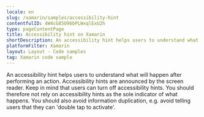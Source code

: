 ```yaml
---
locale: en
slug: /xamarin/samples/accessibility-hint
contentfulID: 4W4cG85O96bPLWxqlExU2h
type: pageContentPage
title: Accessibility hint on Xamarin
shortDescription: An accessibility hint helps users to understand what will happen after performing an action.
platformFilter: Xamarin
layout: Layout - Code samples
tag: Xamarin code sample
---
```


An accessibility hint helps users to understand what will happen after performing an action. Accessibility hints are announced by the screen reader. Keep in mind that users can turn off accessibility hints. You should therefore not rely on accessibility hints as the sole indicator of what happens. You should also avoid information duplication, e.g. avoid telling users that they can 'double tap to activate'.

<CodeSample id="accessibility-hint" locale="en" platform="xamarin"/>